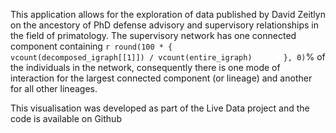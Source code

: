 
<p>
This application allows for the exploration of data published by David Zeitlyn on the ancestory of PhD defense advisory and supervisory relationships in the field of primatology. The supervisory network has one connected component containing `r round(100 * {
        vcount(decomposed_igraph[[1]]) / vcount(entire_igraph)
      }, 0)`% of the individuals in the network, consequently there is one mode of interaction for the largest connected component (or lineage) and another for all other lineages.
</p>

<p>
This visualisation was developed as part of the Live Data project and the code is available on Github
</p>